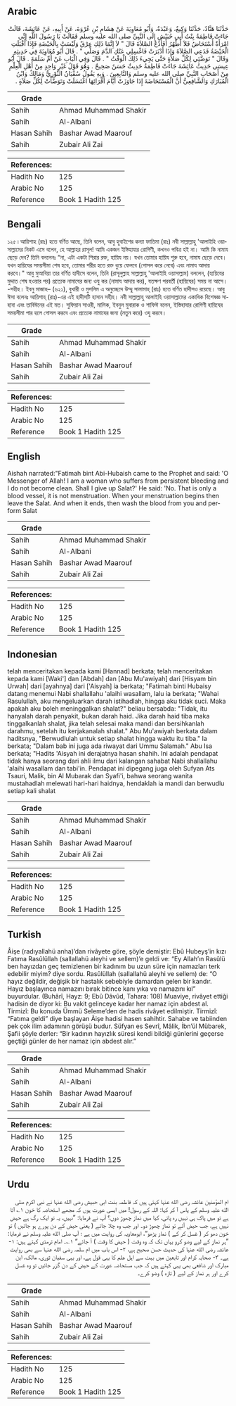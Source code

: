## Arabic


<div dir="rtl" lang="ar" style={{fontSize:'larger',backgroundColor:'#f8f9fa',padding:20}}>
حَدَّثَنَا هَنَّادٌ، حَدَّثَنَا وَكِيعٌ، وَعَبْدَةُ، وَأَبُو مُعَاوِيَةَ عَنْ هِشَامِ بْنِ عُرْوَةَ، عَنْ أَبِيهِ، عَنْ عَائِشَةَ، قَالَتْ جَاءَتْ فَاطِمَةُ بِنْتُ أَبِي حُبَيْشٍ إِلَى النَّبِيِّ صلى الله عليه وسلم فَقَالَتْ يَا رَسُولَ اللَّهِ إِنِّي امْرَأَةٌ أُسْتَحَاضُ فَلاَ أَطْهُرُ أَفَأَدَعُ الصَّلاَةَ قَالَ ‏"‏ لاَ إِنَّمَا ذَلِكِ عِرْقٌ وَلَيْسَتْ بِالْحَيْضَةِ فَإِذَا أَقْبَلَتِ الْحَيْضَةُ فَدَعِي الصَّلاَةَ وَإِذَا أَدْبَرَتْ فَاغْسِلِي عَنْكِ الدَّمَ وَصَلِّي ‏"‏ ‏.‏ قَالَ أَبُو مُعَاوِيَةَ فِي حَدِيثِهِ وَقَالَ ‏"‏ تَوَضَّئِي لِكُلِّ صَلاَةٍ حَتَّى يَجِيءَ ذَلِكَ الْوَقْتُ ‏"‏ ‏.‏ قَالَ وَفِي الْبَابِ عَنْ أُمِّ سَلَمَةَ ‏.‏ قَالَ أَبُو عِيسَى حَدِيثُ عَائِشَةَ جَاءَتْ فَاطِمَةُ حَدِيثٌ حَسَنٌ صَحِيحٌ ‏.‏ وَهُوَ قَوْلُ غَيْرِ وَاحِدٍ مِنْ أَهْلِ الْعِلْمِ مِنْ أَصْحَابِ النَّبِيِّ صلى الله عليه وسلم وَالتَّابِعِينَ ‏.‏ وَبِهِ يَقُولُ سُفْيَانُ الثَّوْرِيُّ وَمَالِكٌ وَابْنُ الْمُبَارَكِ وَالشَّافِعِيُّ أَنَّ الْمُسْتَحَاضَةَ إِذَا جَاوَزَتْ أَيَّامَ أَقْرَائِهَا اغْتَسَلَتْ وَتَوَضَّأَتْ لِكُلِّ صَلاَةٍ ‏.‏
</div>
<div style={{backgroundColor:'#f8f9fa',padding:20, marginBottom: 10}}><table> <thead> <tr> <th>Grade</th> <th></th> </tr> </thead> <tbody> <tr><td>Sahih</td><td>Ahmad Muhammad Shakir</td></tr><tr><td>Sahih</td><td>Al-Albani</td></tr><tr><td>Hasan Sahih</td><td>Bashar Awad Maarouf</td></tr><tr><td>Sahih</td><td>Zubair Ali Zai</td></tr></tbody></table><table> <thead> <tr> <th>References:</th> <th></th> </tr> </thead> <tbody><tr><td>Hadith No</td><td>125</td></tr><tr><td>Arabic No</td><td>125</td></tr><tr><td>Reference</td><td>Book 1 Hadith 125</td></tr></tbody></table></div>

## Bengali


<div dir="ltr" lang="bn" style={{fontSize:'larger',backgroundColor:'#f8f9fa',padding:20}}>
১২৫ ৷ আয়িশাহ (রাঃ) হতে বর্ণিত আছে, তিনি বলেন, আবু হুবাইশের কন্যা ফাতিমা (রাঃ) নবী সাল্লাল্লাহু 'আলাইহি ওয়াসাল্লামের নিকট এসে বলেন, হে আল্লাহর রাসূল! আমি একজন ইস্তিহাযার রোগিণী, কখনও পবিত্ৰ হই না। আমি কি নামায ছেড়ে দেব? তিনি বললেনঃ “না, এটা একটা শিরার রক্ত, হায়িয নয়। যখন তোমার হায়িয শুরু হবে, নামায ছেড়ে দেবে। যখন হায়িযের সময়সীমা শেষ হবে, তোমার শরীর হতে রক্ত ধুয়ে ফেলবে (গোসল করে নেবে) এবং নামায আদায় করবে।" আবু মুআবিয়া তার বর্ণিত হাদীসে বলেন, তিনি (রাসূলুল্লাহ সাল্লাল্লাহু 'আলাইহি ওয়াসাল্লাম) বললেন, (হায়িযের মুদ্দাত শেষ হওয়ার পর) প্রত্যেক নামাযের জন্য ওযু কর (নামায আদায় কর), যতক্ষণ পরবর্তী (হায়িযের) সময় না আসে। -সহীহ। ইবনু মাজাহ– (৬২১), বুখারী ও মুসলিম এ অনুচ্ছেদে উম্মু সালামাহ্ (রাঃ) হতে বর্ণিত হাদীসও রয়েছে। আবু ঈসা বলেনঃ আয়িশাহ্ (রাঃ)-এর এই হাদীসটি হাসান সহীহ। নবী সাল্লাল্লাহু আলাইহি ওয়াসাল্লামের একাধিক বিশেষজ্ঞ সাহাবা এবং তাবিঈনের এই মত। সুফিয়ান সাওরী, মালিক, ইবনুল মুবারাক ও শাফিঈ বলেন, ইস্তিহাযার রোগিণী হায়িযের সময়সীমা পার হলে গোসল করবে এবং প্রত্যেক নামাযের জন্য (নতুন করে) ওযু করবে।
</div>
<div style={{backgroundColor:'#f8f9fa',padding:20, marginBottom: 10}}><table> <thead> <tr> <th>Grade</th> <th></th> </tr> </thead> <tbody> <tr><td>Sahih</td><td>Ahmad Muhammad Shakir</td></tr><tr><td>Sahih</td><td>Al-Albani</td></tr><tr><td>Hasan Sahih</td><td>Bashar Awad Maarouf</td></tr><tr><td>Sahih</td><td>Zubair Ali Zai</td></tr></tbody></table><table> <thead> <tr> <th>References:</th> <th></th> </tr> </thead> <tbody><tr><td>Hadith No</td><td>125</td></tr><tr><td>Arabic No</td><td>125</td></tr><tr><td>Reference</td><td>Book 1 Hadith 125</td></tr></tbody></table></div>

## English


<div dir="ltr" lang="en" style={{fontSize:'larger',backgroundColor:'#f8f9fa',padding:20}}>
Aishah narrated:"Fatimah bint Abi-Hubaish came to the Prophet and said: 'O Messenger of Allah! I am a woman who suffers from persistent bleeding and I do not become clean. Shall I give up Salat?' He said: 'No. That is only a bIood vessel, it is not menstruation. When your menstruation begins then leave the Salat. And when it ends, then wash the blood from you and perform Salat
</div>
<div style={{backgroundColor:'#f8f9fa',padding:20, marginBottom: 10}}><table> <thead> <tr> <th>Grade</th> <th></th> </tr> </thead> <tbody> <tr><td>Sahih</td><td>Ahmad Muhammad Shakir</td></tr><tr><td>Sahih</td><td>Al-Albani</td></tr><tr><td>Hasan Sahih</td><td>Bashar Awad Maarouf</td></tr><tr><td>Sahih</td><td>Zubair Ali Zai</td></tr></tbody></table><table> <thead> <tr> <th>References:</th> <th></th> </tr> </thead> <tbody><tr><td>Hadith No</td><td>125</td></tr><tr><td>Arabic No</td><td>125</td></tr><tr><td>Reference</td><td>Book 1 Hadith 125</td></tr></tbody></table></div>

## Indonesian


<div dir="ltr" lang="id" style={{fontSize:'larger',backgroundColor:'#f8f9fa',padding:20}}>
telah menceritakan kepada kami [Hannad] berkata; telah menceritakan kepada kami [Waki'] dan [Abdah] dan [Abu Mu'awiyah] dari [Hisyam bin Urwah] dari [ayahnya] dari ['Aisyah] ia berkata; "Fatimah binti Hubaisy datang menemui Nabi shallallahu 'alaihi wasallam, lalu ia berkata; "Wahai Rasulullah, aku mengeluarkan darah istihadlah, hingga aku tidak suci. Maka apakah aku boleh meninggalkan shalat?" beliau bersabda: "Tidak, itu hanyalah darah penyakit, bukan darah haid. Jika darah haid tiba maka tinggalkanlah shalat, jika telah selesai maka mandi dan bersihkanlah darahmu, setelah itu kerjakanalah shalat." Abu Mu'awiyah berkata dalam haditsnya, "Berwudlulah untuk setiap shalat hingga waktu itu tiba." Ia berkata; "Dalam bab ini juga ada riwayat dari Ummu Salamah." Abu Isa berkata; "Hadits 'Aisyah ini derajatnya hasan shahih. Ini adalah pendapat tidak hanya seorang dari ahli ilmu dari kalangan sahabat Nabi shallallahu 'alaihi wasallam dan tabi'in. Pendapat ini dipegang juga oleh Sufyan Ats Tsauri, Malik, bin Al Mubarak dan Syafi'i, bahwa seorang wanita mustahadlah melewati hari-hari haidnya, hendaklah ia mandi dan berwudlu setiap kali shalat
</div>
<div style={{backgroundColor:'#f8f9fa',padding:20, marginBottom: 10}}><table> <thead> <tr> <th>Grade</th> <th></th> </tr> </thead> <tbody> <tr><td>Sahih</td><td>Ahmad Muhammad Shakir</td></tr><tr><td>Sahih</td><td>Al-Albani</td></tr><tr><td>Hasan Sahih</td><td>Bashar Awad Maarouf</td></tr><tr><td>Sahih</td><td>Zubair Ali Zai</td></tr></tbody></table><table> <thead> <tr> <th>References:</th> <th></th> </tr> </thead> <tbody><tr><td>Hadith No</td><td>125</td></tr><tr><td>Arabic No</td><td>125</td></tr><tr><td>Reference</td><td>Book 1 Hadith 125</td></tr></tbody></table></div>

## Turkish


<div dir="ltr" lang="tr" style={{fontSize:'larger',backgroundColor:'#f8f9fa',padding:20}}>
Âişe (radıyallahü anha)’dan rivâyete göre, şöyle demiştir: Ebû Hubeyş’in kızı Fatıma Rasûlüllah (sallallahü aleyhi ve sellem)’e geldi ve: “Ey Allah’ın Rasûlü ben hayızdan geç temizlenen bir kadınım bu uzun süre için namazları terk edebilir miyim? diye sordu. Rasûlüllah (sallallahü aleyhi ve sellem) de: “O hayız değildir, değişik bir hastalık sebebiyle damardan gelen bir kandır. Hayız başlayınca namazını bırak bitince kanı yıka ve namazını kıl” buyurdular. (Buhârî, Hayz: 9; Ebû Dâvûd, Tahara: 108) Muaviye, rivâyet ettiği hadisin de diyor ki: Bu vakit gelinceye kadar her namaz için abdest al. Tirmizî: Bu konuda Ümmü Seleme’den de hadis rivâyet edilmiştir. Tirmizî: “Fatıma geldi” diye başlayan Âişe hadisi hasen sahihtir. Sahabe ve tabiinden pek çok ilim adamının görüşü budur. Süfyan es Sevrî, Mâlik, İbn’ül Mübarek, Şafii şöyle derler: “Bir kadının hayızlık süresi kendi bildiği günlerini geçerse geçtiği günler de her namaz için abdest alır.”
</div>
<div style={{backgroundColor:'#f8f9fa',padding:20, marginBottom: 10}}><table> <thead> <tr> <th>Grade</th> <th></th> </tr> </thead> <tbody> <tr><td>Sahih</td><td>Ahmad Muhammad Shakir</td></tr><tr><td>Sahih</td><td>Al-Albani</td></tr><tr><td>Hasan Sahih</td><td>Bashar Awad Maarouf</td></tr><tr><td>Sahih</td><td>Zubair Ali Zai</td></tr></tbody></table><table> <thead> <tr> <th>References:</th> <th></th> </tr> </thead> <tbody><tr><td>Hadith No</td><td>125</td></tr><tr><td>Arabic No</td><td>125</td></tr><tr><td>Reference</td><td>Book 1 Hadith 125</td></tr></tbody></table></div>

## Urdu


<div dir="rtl" lang="ur" style={{fontSize:'larger',backgroundColor:'#f8f9fa',padding:20}}>
ام المؤمنین عائشہ رضی الله عنہا کہتی ہیں کہ فاطمہ بنت ابی حبیش رضی الله عنہا نے نبی اکرم صلی الله علیہ وسلم کے پاس آ کر کہا: اللہ کے رسول! میں ایسی عورت ہوں کہ مجھے استحاضہ کا خون ۱؎ آتا ہے تو میں پاک ہی نہیں رہ پاتی، کیا میں نماز چھوڑ دوں؟ آپ نے فرمایا: ”نہیں، یہ تو ایک رگ ہے حیض نہیں ہے، جب حیض آئے تو نماز چھوڑ دو۔ اور جب وہ چلا جائے ( یعنی حیض کے دن پورے ہو جائیں ) تو خون دھو کر ( غسل کر کے ) نماز پڑھو“، ابومعاویہ کی روایت میں ہے ؛ آپ صلی الله علیہ وسلم نے فرمایا: ”ہر نماز کے لیے وضو کرو یہاں تک کہ وہ وقت ( حیض کا وقت ) آ جائے“ ۱؎۔ امام ترمذی کہتے ہیں: ۱- عائشہ رضی الله عنہا کی حدیث حسن صحیح ہے، ۲- اس باب میں ام سلمہ رضی الله عنہا سے بھی روایت ہے۔ ۳- صحابہ کرام اور تابعین میں بہت سے اہل علم کا یہی قول ہے، اور یہی سفیان ثوری، مالک، ابن مبارک اور شافعی بھی یہی کہتے ہیں کہ جب مستحاضہ عورت کے حیض کے دن گزر جائیں تو وہ غسل کرے اور ہر نماز کے لیے ( تازہ ) وضو کرے۔
</div>
<div style={{backgroundColor:'#f8f9fa',padding:20, marginBottom: 10}}><table> <thead> <tr> <th>Grade</th> <th></th> </tr> </thead> <tbody> <tr><td>Sahih</td><td>Ahmad Muhammad Shakir</td></tr><tr><td>Sahih</td><td>Al-Albani</td></tr><tr><td>Hasan Sahih</td><td>Bashar Awad Maarouf</td></tr><tr><td>Sahih</td><td>Zubair Ali Zai</td></tr></tbody></table><table> <thead> <tr> <th>References:</th> <th></th> </tr> </thead> <tbody><tr><td>Hadith No</td><td>125</td></tr><tr><td>Arabic No</td><td>125</td></tr><tr><td>Reference</td><td>Book 1 Hadith 125</td></tr></tbody></table></div>